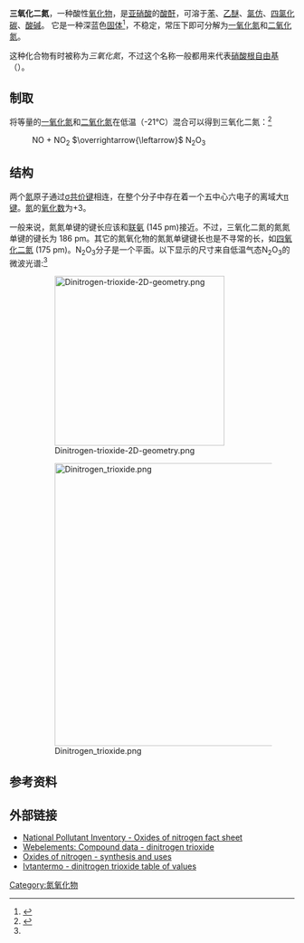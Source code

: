 {{Chembox
| Name = 三氧化二氮
| NameEn = Dinitrogen trioxide
| ImageFile = Dinitrogen-trioxide-3D-vdW.png
| ImageSize = 200px
| ImageName = 三氧化二氮
| ImageFile1 = Dinitrogen-trioxide-xtal-3D-vdW.png
| ImageFile2 = Beautiful_nitrogen_trioxide2.jpg
| ImageName2 = 三氧化二氮是蓝色的
| IUPACNameZh = 三氧化二氮
| OtherNames = 亞硝酸酐、亚硝酐
|Section1={{Chembox Identifiers
| ChemSpiderID_Ref = {{chemspidercite|correct|chemspider}}
| ChemSpiderID = 55446
| InChI = 1/N2O3/c3-1-2(4)5
| InChIKey = LZDSILRDTDCIQT-UHFFFAOYAC
| ChEBI_Ref = {{ebicite|correct|EBI}}
| ChEBI = 29799
| SMILES = [O-][N+](=O)N=O
| StdInChI_Ref = {{stdinchicite|correct|chemspider}}
| StdInChI = 1S/N2O3/c3-1-2(4)5
| StdInChIKey_Ref = {{stdinchicite|correct|chemspider}}
| StdInChIKey = LZDSILRDTDCIQT-UHFFFAOYSA-N
| CASNo_Ref = {{cascite|correct|??}}
| CASNo = 10544-73-7

| UNII_Ref = {{fdacite|changed|FDA}}
| UNII = 16E0524PXI
 

| PubChem = 61526
| EINECS = 234-128-5
  }}
|Section2 = {{Chembox Properties
| Formula = N<sub>2</sub>O<sub>3</sub>
| MolarMass = 76.01
| Appearance = 藍色液體
| Density = 1.4 g/mL (液)
| MeltingPt = −100.1°C (173.05 K)
| BoilingPt = 3°C (276 K)
  }}
| Section7 = {{Chembox Hazards
| wxxfh={{wxxfh|T+}}
| NFPA-H = 3
| NFPA-F =
| NFPA-R =
| NFPA-O = OX
| RPhrases = {{R26}}-{{R34}}
| SPhrases = {{S1/2}}-{{S9}}-{{S26}}-{{S28}}-{{S36/37/39}}-{{S45}}
  }}
}}

'''三氧化二氮'''，一种酸性[[氧化物|氧化物]]，是[[亚硝酸|亚硝酸]]的[[酸酐|酸酐]]，可溶于[[苯|苯]]、[[乙醚|乙醚]]、[[氯仿|氯仿]]、[[四氯化碳|四氯化碳]]、[[酸|酸]][[碱|碱]]。 它是一种深蓝色[[固体|固体]]<ref name=GW2>{{Greenwood&Earnshaw2nd|page=444}}</ref>，不稳定，常压下即可分解为[[一氧化氮|一氧化氮]]和[[二氧化氮|二氧化氮]]。

这种化合物有时被称为''三氧化氮''，不过这个名称一般都用来代表[[三氧化氮|硝酸根自由基]]（{{chem|NO|3}}）。
== 制取 ==

将等量的[[一氧化氮|一氧化氮]]和[[二氧化氮|二氧化氮]]在低温（-21°C）混合可以得到三氧化二氮：<ref name="G&E">{{Greenwood&Earnshaw1st|pages=521–22}}</ref>

: NO  +  NO<sub>2</sub>  <math>\overrightarrow{\leftarrow}</math>  N<sub>2</sub>O<sub>3</sub>

== 结构 ==

两个[[氮|氮]]原子通过[[σ键|σ共价键]]相连，在整个分子中存在着一个五中心六电子的离域大[[π键|π键]]。[[氮|氮]]的[[氧化数|氧化数]]为+3。

一般来说，氮氮单键的键长应该和[[联氨|联氨]] (145 pm)接近。不过，三氧化二氮的氮氮单键的键长为 186 pm。其它的氮氧化物的氮氮单键键长也是不寻常的长，如[[四氧化二氮|四氧化二氮]] (175 pm)。N<sub>2</sub>O<sub>3</sub>分子是一个平面。以下显示的尺寸来自低温气态N<sub>2</sub>O<sub>3</sub>的微波光谱:<ref name="G&E" />
: [[File:Dinitrogen-trioxide-2D-geometry.png|300px]]
: [[File:Dinitrogen_trioxide.png|500px]]
==参考资料==
{{reflist}}
{{氮氧化物}}
==外部链接==
*[https://web.archive.org/web/20040205090004/http://www.npi.gov.au/database/substance-info/profiles/67.html National Pollutant Inventory - Oxides of nitrogen fact sheet]
*[http://www.webelements.com/webelements/compounds/text/N/N2O3-10544737.html Webelements: Compound data - dinitrogen trioxide]{{Wayback|url=http://www.webelements.com/webelements/compounds/text/N/N2O3-10544737.html |date=20080512004650 }}
*[http://www.c-f-c.com/supportdocs/nitrogen_oxi.htm Oxides of nitrogen - synthesis and uses]{{Wayback|url=http://www.c-f-c.com/supportdocs/nitrogen_oxi.htm |date=20190731015132 }}
*[http://www.chem.msu.su/rus/handbook/ivtan/79.html Ivtantermo - dinitrogen trioxide table of values]{{Wayback|url=http://www.chem.msu.su/rus/handbook/ivtan/79.html |date=20200311004139 }}

[[Category:氮氧化物|Category:氮氧化物]]